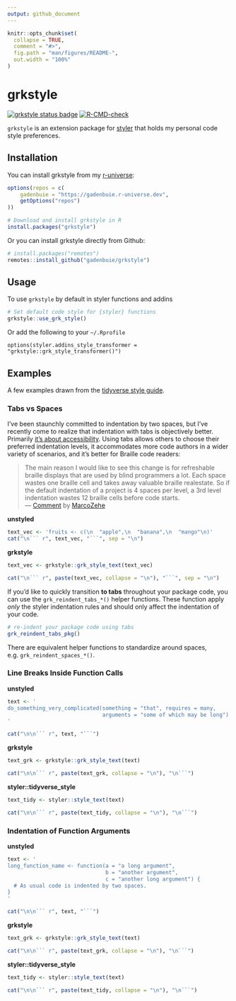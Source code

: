 ```yaml
---
output: github_document
---
```


<!-- README.md is generated from README.Rmd. Please edit that file -->

```r
knitr::opts_chunk$set(
  collapse = TRUE,
  comment = "#>",
  fig.path = "man/figures/README-",
  out.width = "100%"
)
```
# grkstyle

<!-- badges: start -->
[![grkstyle status badge](https://gadenbuie.r-universe.dev/badges/grkstyle)](https://gadenbuie.r-universe.dev)
[![R-CMD-check](https://github.com/gadenbuie/grkstyle/actions/workflows/R-CMD-check.yaml/badge.svg)](https://github.com/gadenbuie/grkstyle/actions/workflows/R-CMD-check.yaml)
<!-- badges: end -->

[styler]: https://styler.r-lib.org

`grkstyle` is an extension package for [styler] that holds my personal code style preferences.

## Installation

You can install grkstyle from my [r-universe](https://gadenbuie.r-universe.dev):

``` r
options(repos = c(
	gadenbuie = "https://gadenbuie.r-universe.dev",
	getOptions("repos")
))

# Download and install grkstyle in R
install.packages("grkstyle")
```

Or you can install grkstyle directly from Github:

``` r
# install.packages("remotes")
remotes::install_github("gadenbuie/grkstyle")
```

## Usage

To use `grkstyle` by default in styler functions and addins

```r
# Set default code style for {styler} functions
grkstyle::use_grk_style()
```

Or add the following to your `~/.Rprofile`

```
options(styler.addins_style_transformer = "grkstyle::grk_style_transformer()")
```

## Examples

A few examples drawn from the [tidyverse style guide](https://style.tidyverse.org).

### Tabs vs Spaces

I've been staunchly committed to indentation by two spaces,
but I've recently come to realize that indentation with tabs is objectively better.
Primarily [it's about accessibility](https://alexandersandberg.com/articles/default-to-tabs-instead-of-spaces-for-an-accessible-first-environment/).
Using tabs allows others to choose their preferred indentation levels,
it accommodates more code authors in a wider variety of scenarios,
and it's better for Braille code readers:

> The main reason I would like to see this change is for refreshable braille displays that are used by blind programmers a lot. Each space wastes one braille cell and takes away valuable braille realestate. So if the default indentation of a project is 4 spaces per level, a 3rd level indentation wastes 12 braille cells before code starts.  
> — [Comment](https://github.com/prettier/prettier/issues/7475#issuecomment-668544890) by [MarcoZehe](https://github.com/MarcoZehe)

**unstyled**

```r
text_vec <- 'fruits <- c(\n  "apple",\n  "banana",\n  "mango"\n)'
cat("\n``` r", text_vec, "```", sep = "\n")
```

**grkstyle**

```r
text_vec <- grkstyle::grk_style_text(text_vec)

cat("\n``` r", paste(text_vec, collapse = "\n"), "```", sep = "\n")
```

If you'd like to quickly transition **to tabs** throughout your package code,
you can use the `grk_reindent_tabs_*()` helper functions.
These function apply _only_ the styler indentation rules and should only affect
the indentation of your code.

```r
# re-indent your package code using tabs
grk_reindent_tabs_pkg()
```

There are equivalent helper functions to standardize around spaces,
e.g. `grk_reindent_spaces_*()`.

### Line Breaks Inside Function Calls

**unstyled**

```r
text <- '
do_something_very_complicated(something = "that", requires = many,
                              arguments = "some of which may be long")
'

cat("\n\n``` r", text, "```")
```

**grkstyle**

```r
text_grk <- grkstyle::grk_style_text(text)

cat("\n\n``` r", paste(text_grk, collapse = "\n"), "\n```")
```


**styler::tidyverse_style**

```r
text_tidy <- styler::style_text(text)

cat("\n\n``` r", paste(text_tidy, collapse = "\n"), "\n```")
```

### Indentation of Function Arguments

**unstyled**

```r
text <- '
long_function_name <- function(a = "a long argument",
                               b = "another argument",
                               c = "another long argument") {
  # As usual code is indented by two spaces.
}
'

cat("\n\n``` r", text, "```")
```

**grkstyle**

```r
text_grk <- grkstyle::grk_style_text(text)

cat("\n\n``` r", paste(text_grk, collapse = "\n"), "\n```")
```


**styler::tidyverse_style**

```r
text_tidy <- styler::style_text(text)

cat("\n\n``` r", paste(text_tidy, collapse = "\n"), "\n```")
```



